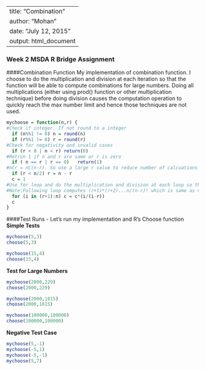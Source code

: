 
---
title: "Combination"
author: "Mohan"
date: "July 12, 2015"
output: html_document
---
### Week 2 MSDA R Bridge Assignment

####Combination Function
My implementation of combination function. I choose to do the multiplication and division at each iteration so that the function will be able to compute  combinations for large numbers. Doing all multiplications (either using prod() function or other multiplication technique) before doing division causes the computation operation to quickly reach the max number limit and hence those techniques are not used.

```r
mychoose = function(n,r) {
#Check if integer. If not round to a integer
  if (n%%1 != 0) n = round(n)
  if (r%%1 != 0) r = round(r)
#Check for negativity and invalid cases
  if (r < 0 | n < r) return(0)
#Retrun 1 if n and r are same or r is zero  
  if ( n == r | r == 0)   return(1)
#nCr = nC(n-r). So use a large r value to reduce number of calcuations later  
  if (r < n/2) r = n - r
  c = 1
#Use for loop and do the multiplication and division at each loop so that combination for large numbers can be calculated  
#Note:Following loop computes (r+1)*(r+2)...n/(n-r)! which is same as n!/(n-r)!r!  
  for (i in (r+1):n) c = c*(i/(i-r))
  c
}
```


####Test Runs - Let's run my implementation and R's Choose function
**Simple Tests**
```r
mychoose(5,3)
choose(5,3)

mychoose(15,4)
choose(15,4)
```
**Test for Large Numbers**
```r
mychoose(2000,229)
choose(2000,229)
```

```r
mychoose(2000,1815)
choose(2000,1815)

mychoose(100000,100000)
choose(100000,100000)
```
**Negative Test Case**
```r
mychoose(5,-1)
mychoose(-5,1)
mychoose(-5,-1)
mychoose(5,7)
```
